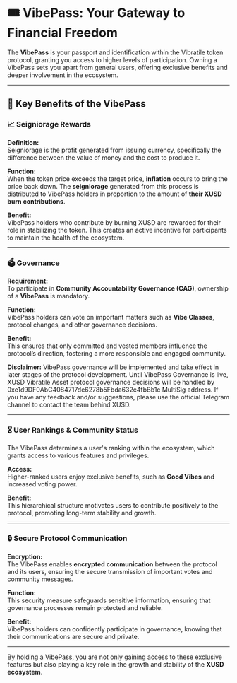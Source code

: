 # 🎟️ VibePass: Your Gateway to Financial Freedom

The **VibePass** is your passport and identification within the Vibratile token protocol, granting you access to higher levels of participation. Owning a VibePass sets you apart from general users, offering exclusive benefits and deeper involvement in the ecosystem.

---

## 💼 **Key Benefits of the VibePass**

### 📈 Seigniorage Rewards

**Definition:**  
Seigniorage is the profit generated from issuing currency, specifically the difference between the value of money and the cost to produce it.

**Function:**  
When the token price exceeds the target price, **inflation** occurs to bring the price back down. The **seigniorage** generated from this process is distributed to VibePass holders in proportion to the amount of **their XUSD burn contributions**.

**Benefit:**  
VibePass holders who contribute by burning XUSD are rewarded for their role in stabilizing the token. This creates an active incentive for participants to maintain the health of the ecosystem.

---

### 🗳️ Governance

**Requirement:**  
To participate in **Community Accountability Governance (CAG)**, ownership of a **VibePass** is mandatory.

**Function:**  
VibePass holders can vote on important matters such as **Vibe Classes**, protocol changes, and other governance decisions.

**Benefit:**  
This ensures that only committed and vested members influence the protocol’s direction, fostering a more responsible and engaged community.

**Disclaimer:**
VibePass governance will be implemented and take effect in later stages of the protocol development. Until VibePass Governance is live, XUSD Vibratile Asset protocol governance decisions will be handled by 0xe1d9DF0AbC4084717de6278b5Fbda632c4fbBb1c MultiSig address. If you have any feedback and/or suggestions, please use the official Telegram channel to contact the team behind XUSD.

---

### 🎖️ User Rankings & Community Status

The VibePass determines a user's ranking within the ecosystem, which grants access to various features and privileges.

**Access:**  
Higher-ranked users enjoy exclusive benefits, such as **Good Vibes** and increased voting power.

**Benefit:**  
This hierarchical structure motivates users to contribute positively to the protocol, promoting long-term stability and growth.

---

### 🔒 Secure Protocol Communication

**Encryption:**  
The VibePass enables **encrypted communication** between the protocol and its users, ensuring the secure transmission of important votes and community messages.

**Function:**  
This security measure safeguards sensitive information, ensuring that governance processes remain protected and reliable.

**Benefit:**  
VibePass holders can confidently participate in governance, knowing that their communications are secure and private.

---

By holding a VibePass, you are not only gaining access to these exclusive features but also playing a key role in the growth and stability of the **XUSD ecosystem**.
